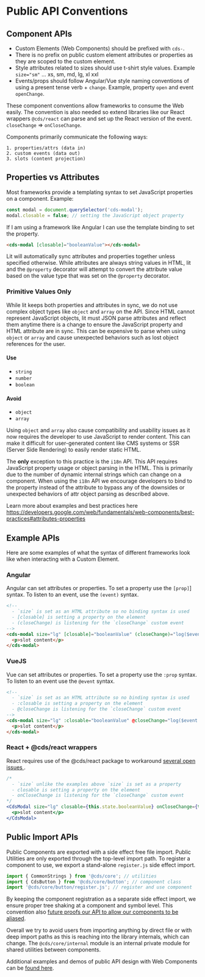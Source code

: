 
<Meta title="Internal Documentation/Public API" />

# Public API Conventions

## Component APIs

- Custom Elements (Web Components) should be prefixed with `cds-`.
- There is no prefix on public custom element attributes or properties as they
  are scoped to the custom element.
- Style attributes related to sizes should use t-shirt style values. Example
  `size="sm"` ... xs, sm, md, lg, xl xxl
- Events/props should follow Angular/Vue style naming conventions of using a
  present tense verb + `change`. Example, property `open` and event `openChange`.

These component conventions allow frameworks to consume the Web easily. The convention
is also needed so extend libraries like our React wrappers `@cds/react` can parse
and set up the React version of the event. `closeChange` => `onCloseChange`.

Components primarily communicate the following ways:

```
1. properties/attrs (data in)
2. custom events (data out)
3. slots (content projection)
```

## Properties vs Attributes

Most frameworks provide a templating syntax to set JavaScript properties on a component.
Example:

```typescript
const modal = document.querySelector('cds-modal');
modal.closable = false; // setting the JavaScript object property
```

If I am using a framework like Angular I can use the template binding to
set the property.

```html
<cds-modal [closable]="booleanValue"></cds-modal>
```

Lit will automatically sync attributes and properties together unless
specified otherwise. While attributes are always string values in HTML, lit
and the `@property` decorator will attempt to convert the attribute value based
on the value type that was set on the `@property` decorator.

### Primitive Values Only

While lit keeps both properties and attributes in sync, we do not use
complex object types like `object` and `array` on the API. Since HTML cannot represent
JavaScript objects, lit must JSON parse attributes and reflect them anytime
there is a change to ensure the JavaScript property and HTML attribute are in sync.
This can be expensive to parse when using `object` or `array` and cause unexpected
behaviors such as lost object references for the user.

#### Use

- `string`
- `number`
- `boolean`

#### Avoid

- `object`
- `array`

Using `object` and `array` also cause compatibility and usability issues as it
now requires the developer to use JavaScript to render content. This can make it
difficult for user-generated content like CMS systems or SSR (Server Side Rendering)
to easily render static HTML.

The **only** exception to this practice is the `i18n` API. This API requires
JavaScript property usage or object parsing in the HTML. This is primarily due to
the number of dynamic internal strings which can change on a component. When
using the `i18n` API we encourage developers to bind to the property instead of
the attribute to bypass any of the downsides or unexpected behaviors of attr
object parsing as described above.

Learn more about examples and best practices here https://developers.google.com/web/fundamentals/web-components/best-practices#attributes-properties

## Example APIs

Here are some examples of what the syntax of different frameworks look like
when interacting with a Custom Element.

### Angular

Angular can set attributes or properties. To set a property use the `[prop]`]
syntax. To listen to an event, use the `(event)` syntax.

```html
<!--
  - `size` is set as an HTML attribute so no binding syntax is used
  - [closable] is setting a property on the element
  - (closeChange) is listening for the `closeChange` custom event
-->
<cds-modal size="lg" [closable]="booleanValue" (closeChange)="log($event.detail)">
  <p>slot content</p>
</cds-modal>
```

### VueJS

Vue can set attributes or properties. To set a property use the `:prop` syntax.
To listen to an event use the `@event` syntax.

```html
<!--
  - `size` is set as an HTML attribute so no binding syntax is used
  - :closable is setting a property on the element
  - @closeChange is listening for the `closeChange` custom event
-->
<cds-modal size="lg" :closable="booleanValue" @closeChange="log($event.detail)">
  <p>slot content</p>
</cds-modal>
```

### React + @cds/react wrappers

<cds-alert-group status="danger" cds-layout="m-y:lg">
  <cds-alert>
    React requires use of the @cds/react package to workaround
    <a cds-text="link" href="https://custom-elements-everywhere.com/#react">
      several open issues
    </a>.
  </cds-alert>
</cds-alert-group>

```jsx
/*
  - `size` unlike the examples above `size` is set as a property
  - closable is setting a property on the element
  - onCloseChange is listening for the `closeChange` custom event
*/
<CdsModal size="lg" closable={this.state.booleanValue} onCloseChange={this.log}>
  <p>slot content</p>
</CdsModal>
```

## Public Import APIs

Public Components are exported with a side effect free file import. Public
Utilities are only exported through the top-level import path. To register a
component to use, we export a stand-alone `register.js` side effect import.

```typescript
import { CommonStrings } from '@cds/core'; // utilities
import { CdsButton } from '@cds/core/button'; // component class
import '@cds/core/button/register.js'; // register and use component
```

By keeping the component registration as a separate side effect import, we ensure
proper tree shaking at a component and symbol level. This convention also [future
proofs our API to allow our components to be aliased](https://github.com/w3c/webcomponents/issues/716).

Overall we try to avoid users from importing anything by direct file
or with deep import paths as this is reaching into the library internals, which
can change. The `@cds/core/internal` module is an internal private module for shared
utilities between components.

Additional examples and demos of public API design with Web Components can be [found here](https://coryrylan.com/blog/using-modern-web-components).
